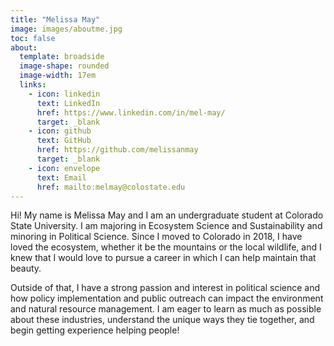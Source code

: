 ```yaml
---
title: "Melissa May"
image: images/aboutme.jpg
toc: false
about:
  template: broadside
  image-shape: rounded
  image-width: 17em
  links:
    - icon: linkedin
      text: LinkedIn
      href: https://www.linkedin.com/in/mel-may/
      target: _blank
    - icon: github
      text: GitHub
      href: https://github.com/melissanmay
      target: _blank
    - icon: envelope
      text: Email
      href: mailto:melmay@colostate.edu
---
```


Hi! My name is Melissa May and I am an undergraduate student at Colorado State University. I am majoring in Ecosystem Science and Sustainability and minoring in Political Science. Since I moved to Colorado in 2018, I have loved the ecosystem, whether it be the mountains or the local wildlife, and I knew that I would love to pursue a career in which I can help maintain that beauty.

Outside of that, I have a strong passion and interest in political science and how policy implementation and public outreach can impact the environment and natural resource management. I am eager to learn as much as possible about these industries, understand the unique ways they tie together, and begin getting experience helping people!
